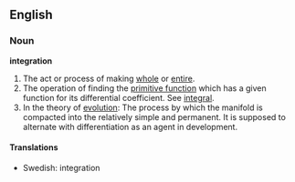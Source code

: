 ==English==
===Noun===
'''integration'''

#The act or process of making [[whole]] or [[entire]].
#The operation of finding the [[primitive function]] which has a given function for its differential coefficient. See [[integral]].
#In the theory of [[evolution]]: The process by which the manifold is compacted into the relatively simple and permanent. It is supposed to alternate with differentiation as an agent in development.

====Translations====
*Swedish: integration